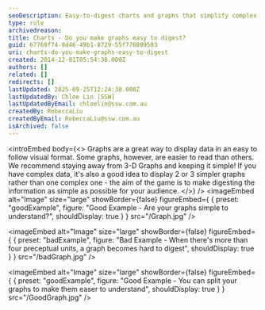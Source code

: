 ```yaml
---
seoDescription: Easy-to-digest charts and graphs that simplify complex data for your audience.
type: rule
archivedreason:
title: Charts - Do you make graphs easy to digest?
guid: 67769f74-8d46-49b1-8729-55f776809503
uri: charts-do-you-make-graphs-easy-to-digest
created: 2014-12-01T05:54:36.000Z
authors: []
related: []
redirects: []
lastUpdated: 2025-09-25T12:24:38.000Z
lastUpdatedBy: Chloe Lin [SSW]
lastUpdatedByEmail: chloelin@ssw.com.au
createdBy: RebeccaLiu
createdByEmail: RebeccaLiu@ssw.com.au
isArchived: false
---
```


<introEmbed
  body={<>
Graphs are a great way to display data in an easy to follow visual format. Some graphs, however, are easier to read than others. We recommend staying away from 3-D Graphs and keeping it simple! If you have complex data, it's also a good idea to display 2 or 3 simpler graphs rather than one complex one - the aim of the game is to make digesting the information as simple as possible for your audience.
  </>}
/>
<imageEmbed
  alt="Image"
  size="large"
  showBorder={false}
  figureEmbed={ {
    preset: "goodExample",
    figure: "Good Example - Are your graphs simple to understand?",
    shouldDisplay: true
  } }
  src="/Graph.jpg"
/>

<imageEmbed
  alt="Image"
  size="large"
  showBorder={false}
  figureEmbed={ {
    preset: "badExample",
    figure: "Bad Example - When there's more than four preceptual units, a graph becomes hard to digest",
    shouldDisplay: true
  } }
  src="/badGraph.jpg"
/>

<imageEmbed
  alt="Image"
  size="large"
  showBorder={false}
  figureEmbed={ {
    preset: "goodExample",
    figure: "Good Example - You can split your graphs to make them easer to understand",
    shouldDisplay: true
  } }
  src="/GoodGraph.jpg"
/>
